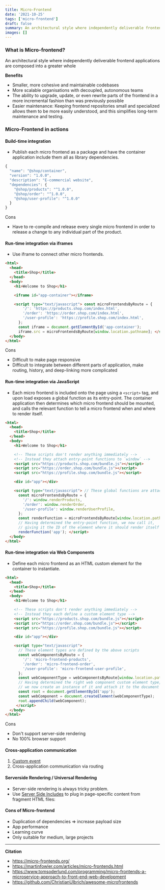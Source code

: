 ```yaml
---
title: Micro-Frontend
date: '2021-10-25'
tags: ['micro-frontend']
draft: false
summary: An architectural style where independently deliverable frontend applications are composed into a greater whole
images: []
---
```


### What is Micro-frontend?
An architectural style where independently deliverable frontend applications are composed into a greater whole

**Benefits**
- Smaller, more cohesive and maintainable codebases
- More scalable organisations with decoupled, autonomous teams
- The ability to upgrade, update, or even rewrite parts of the frontend in a more incremental fashion than was previously possible
- Easier maintenance: Keeping frontend repositories small and specialized allows them to be more easily understood, and this simplifies long-term maintenance and testing.

### Micro-Frontend in actions
#### Build-time integration
-    Publish each micro frontend as a package and have the container application include them all as library dependencies.
``` js
{
  "name": "@shop/container",
  "version": "1.0.0",
  "description": "E-commercial website",
  "dependencies": {
    "@shop/products": "^1.0.0",
    "@shop/order": "^1.0.0",
    "@shop/user-profile": "^1.0.0"
  }
}
```

Cons
-    Have to re-compile and release every single micro frontend in order to release a change to any individual part of the product.

#### Run-time integration via iframes
-    Use iframe to connect other micro frontends.
``` html
<html>
  <head>
    <title>Shop</title>
  </head>
  <body>
    <h1>Welcome to Shop</h1>

    <iframe id="app-container"></iframe>

    <script type="text/javascript"> const microFrontendsByRoute = {
        '/': 'https://products.shop.com/index.html',
        '/order': 'https://order.shop.com/index.html',
        '/user-profile': 'https://profile.shop.com/index.html',
      };
      const iframe = document.getElementById('app-container');
      iframe.src = microFrontendsByRoute[window.location.pathname]; </script>
  </body>
</html>
```

Cons
-    Difficult to make page responsive
-    Difficult to integrate between different parts of application, make routing, history, and deep-linking more complicated

#### Run-time integration via JavaScript
- Each micro frontend is included onto the page using a `<script>` tag, and upon load exposes a global function as its entry-point. The container application then determines which micro frontend should be mounted, and calls the relevant function to tell a micro frontend when and where to render itself.

``` html
<html>
  <head>
    <title>Shop</title>
  </head>
  <body>
    <h1>Welcome to Shop</h1>

    <!-- These scripts don't render anything immediately -->
    <!-- Instead they attach entry-point functions to `window` -->
    <script src="https://products.shop.com/bundle.js"></script>
    <script src="https://order.shop.com/bundle.js"></script>
    <script src="https://profile.shop.com/bundle.js"></script>

    <div id="app"></div>

    <script type="text/javascript"> // These global functions are attached to window by the above scripts
      const microFrontendsByRoute = {
        '/': window.renderProducts,
        '/order': window.renderOrder,
        '/user-profile': window.renderUserProfile,
      };
      const renderFunction = microFrontendsByRoute[window.location.pathname];
      // Having determined the entry-point function, we now call it,
      // giving it the ID of the element where it should render itself
      renderFunction('app'); </script>
  </body>
</html>
```

#### Run-time integration via Web Components

- Define each micro frontend as an HTML custom element for the container to instantiate.
``` html
<html>
  <head>
    <title>Shop</title>
  </head>
  <body>
    <h1>Welcome to Shop</h1>

    <!-- These scripts don't render anything immediately -->
    <!-- Instead they each define a custom element type -->
    <script src="https://products.shop.com/bundle.js"></script>
    <script src="https://order.shop.com/bundle.js"></script>
    <script src="https://profile.shop.com/bundle.js"></script>

    <div id="app"></div>

    <script type="text/javascript"> 
      // These element types are defined by the above scripts
      const webComponentsByRoute = {
        '/': 'micro-frontend-products',
        '/order': 'micro-frontend-order',
        '/user-profile': 'micro-frontend-user-profile',
      };
      const webComponentType = webComponentsByRoute[window.location.pathname];
      // Having determined the right web component custom element type,
      // we now create an instance of it and attach it to the document
      const root = document.getElementById('app');
      const webComponent = document.createElement(webComponentType);
      root.appendChild(webComponent); 
     </script>
  </body>
</html>
```
Cons
-    Don't support server-side rendering
-    No 100% browser support

#### Cross-application communication
1. [Custom event](https://developer.mozilla.org/en-US/docs/Web/Events/Creating_and_triggering_events)
2. Cross-application communication via routing

#### Serverside Rendering / Universal Rendering
- Server-side rendering is always tricky problem.
- Use [Server Side Includes](https://en.wikipedia.org/wiki/Server_Side_Includes) to plug in page-specific content from fragment HTML files:

#### Cons of Micro-frontend
- Duplication of dependencies => increase payload size
- App performance
- Learning curve
- Only suitable for medium, large projects

---

**Citation**
- https://micro-frontends.org/
- https://martinfowler.com/articles/micro-frontends.html
- https://www.tomsoderlund.com/programming/micro-frontends-a-microservice-approach-to-front-end-web-development
- https://github.com/ChristianUlbrich/awesome-microfrontends